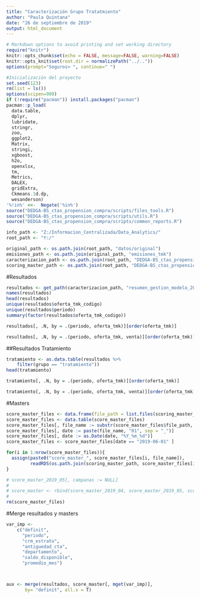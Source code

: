 ```yaml
---
title: "Caracterización Grupo Tratatmiento"
author: "Paula Quintana"
date: "26 de septiembre de 2019"
output: html_document
---
```


```r
# Markdown options to avoid printing and set working directory
require("knitr")
knitr::opts_chunk$set(echo = FALSE, message=FALSE, warning=FALSE)
knitr::opts_knit$set(root.dir = normalizePath("../.."))
options(prompt="Seguros> ", continue=" ") 
```

```r
#Inicialización del proyecto
set.seed(123)
rm(list = ls())
options(scipen=999)
if (!require("pacman")) install.packages("pacman")
pacman::p_load(
  data.table,
  dplyr,
  lubridate,
  stringr,
  zoo,
  ggplot2,
  Matrix,
  stringi,
  xgboost,
  h2o,
  openxlsx,
  tm,
  Metrics, 
  DALEX,
  gridExtra,
  Ckmeans.1d.dp,
  wesanderson)
'%!in%' <<-  Negate('%in%')
source("DEDGA-BS_ctas_propension_compra/scripts/files_tools.R")
source("DEDGA-BS_ctas_propension_compra/scripts/utils.R")
source("DEDGA-BS_ctas_propension_compra/scripts/common_reports.R")
```

```r
info_path <- "Z:/Informacion_Centralizada/Data_Analytics/"
root_path <- "Y:/"

original_path <- os.path.join(root_path, "datos/original")
emisiones_path <- os.path.join(original_path, "emisiones_tmk")
caracterizacion_path <- os.path.join(root_path, "DEDGA-BS_ctas_propension_compra/resultados/caracterizacion_clientes")
scoring_master_path <- os.path.join(root_path, "DEDGA-BS_ctas_propension_compra/datos/master/master_scoring")
```

#Resultados
```r
resultados <- get_path(caracterizacion_path, "resumen_gestion_modelo_201906_201908")%>%fread()
names(resultados)
head(resultados)
unique(resultados$oferta_tmk_codigo)
unique(resultados$periodo)
summary(factor(resultados$oferta_tmk_codigo))
```

```r
resultados[, .N, by = .(periodo, oferta_tmk)][order(oferta_tmk)]
```
```r
resultados[, .N, by = .(periodo, oferta_tmk, venta)][order(oferta_tmk)]
```

##Resultados Tratamiento
```r
tratamiento <- as.data.table(resultados %>%
    filter(grupo == "tratamiento"))
head(tratamiento)
```

```r
tratamiento[, .N, by = .(periodo, oferta_tmk)][order(oferta_tmk)]
```

```r
tratamiento[, .N, by = .(periodo, oferta_tmk, venta)][order(oferta_tmk)]
```

#Masters
```r
score_master_files <- data.frame(file_path = list.files(scoring_master_path))
score_master_files <- data.table(score_master_files)
score_master_files[, file_name := substr(score_master_files$file_path, 14, 20)]
score_master_files[, date := paste(file_name, "01", sep = "_")]
score_master_files[, date := as.Date(date, "%Y_%m_%d")]
score_master_files <- score_master_files[date == "2019-06-01" ]

for(i in 1:nrow(score_master_files)){
  assign(paste0("score_master_", score_master_files[i, file_name]), 
         readRDS(os.path.join(scoring_master_path, score_master_files[i, file_path])))
}

# score_master_2019_05[, campanas := NULL]
# 
# score_master <- rbind(score_master_2019_04, score_master_2019_05, score_master_2019_06)
# 
rm(score_master_files)
```

#Merge resultados y masters
```r
var_imp <-
    c("definit",
      "periodo",
      "crm_estrato",
      "antiguedad_cta",
      "departamento",
      "saldo_disponible",
      "promedio_mes")



aux <- merge(resultados, score_master[, mget(var_imp)],
       by= "definit", all.x = T)

```

